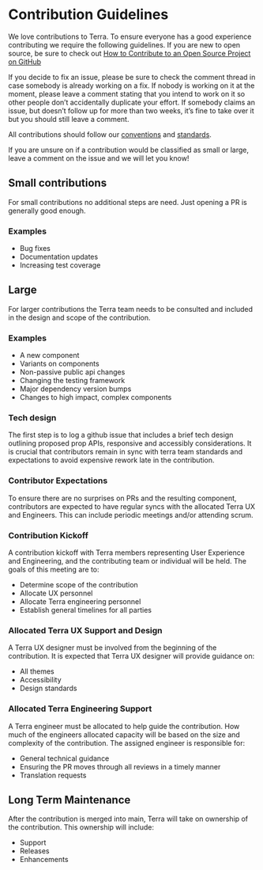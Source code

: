# Contribution Guidelines

We love contributions to Terra. To ensure everyone has a good experience contributing we require the following guidelines. If you are new to open source, be sure to check out [How to Contribute to an Open Source Project on GitHub](https://egghead.io/courses/how-to-contribute-to-an-open-source-project-on-github)

If you decide to fix an issue, please be sure to check the comment thread in case somebody is already working on a fix. If nobody is working on it at the moment, please leave a comment stating that you intend to work on it so other people don’t accidentally duplicate your effort.
If somebody claims an issue, but doesn’t follow up for more than two weeks, it’s fine to take over it but you should still leave a comment.

All contributions should follow our [conventions](/about/terra-ui/contributing/conventions) and [standards](/about/terra-ui/component-standards).

If you are unsure on if a contribution would be classified as small or large, leave a comment on the issue and we will let you know!

## Small contributions

For small contributions no additional steps are need. Just opening a PR is generally good enough.

### Examples
- Bug fixes
- Documentation updates
- Increasing test coverage

## Large

For larger contributions the Terra team needs to be consulted and included in the design and scope of the contribution.

### Examples
- A new component
- Variants on components
- Non-passive public api changes
- Changing the testing framework
- Major dependency version bumps
- Changes to high impact, complex components

### Tech design

The first step is to log a github issue that includes a brief tech design outlining proposed prop APIs, responsive and accessibly considerations. It is crucial that contributors remain in sync with terra team standards and expectations to avoid expensive rework late in the contribution.

### Contributor Expectations

To ensure there are no surprises on PRs and the resulting component, contributors are expected to have regular syncs with the allocated Terra UX and Engineers. This can include periodic meetings and/or attending scrum.

### Contribution Kickoff

A contribution kickoff with Terra members representing User Experience and Engineering, and the contributing team or individual will be held. The goals of this meeting are to:

- Determine scope of the contribution
- Allocate UX personnel
- Allocate Terra engineering personnel
- Establish general timelines for all parties

### Allocated Terra UX Support and Design

A Terra UX designer must be involved from the beginning of the contribution. It is expected that Terra UX designer will provide guidance on:

- All themes
- Accessibility
- Design standards

### Allocated Terra Engineering Support

A Terra engineer must be allocated to help guide the contribution. How much of the engineers allocated capacity will be based on the size and complexity of the contribution. The assigned engineer is responsible for:

- General technical guidance
- Ensuring the PR moves through all reviews in a timely manner
- Translation requests

## Long Term Maintenance

After the contribution is merged into main, Terra will take on ownership of the contribution.  This ownership will include:

- Support
- Releases
- Enhancements
